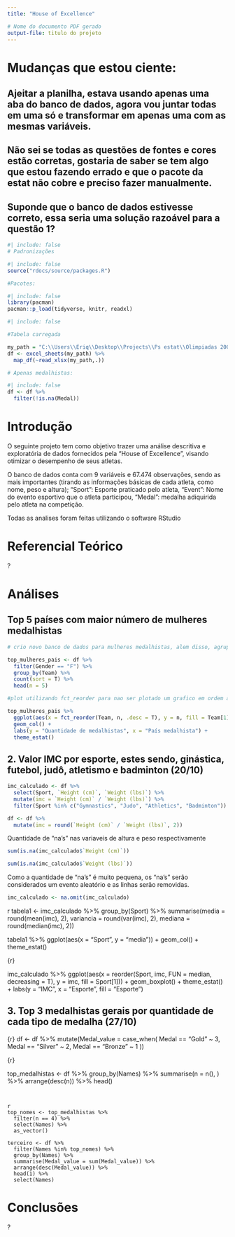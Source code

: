 ```yaml
---
title: "House of Excellence"

# Nome do documento PDF gerado
output-file: titulo do projeto
---
```


# Mudanças que estou ciente:

## Ajeitar a planilha, estava usando apenas uma aba do banco de dados, agora vou juntar todas em uma só e transformar em apenas uma com as mesmas variáveis.

## Não sei se todas as questões de fontes e cores estão corretas, gostaria de saber se tem algo que estou fazendo errado e que o pacote da estat não cobre e preciso fazer manualmente.

## Suponde que o banco de dados estivesse correto, essa seria uma solução razoável para a questão 1?





```r
#| include: false
# Padronizações
```



```r
#| include: false
source("rdocs/source/packages.R")
```




```r
#Pacotes:

#| include: false
library(pacman)
pacman::p_load(tidyverse, knitr, readxl)

```


```r
#| include: false

#Tabela carregada

my_path = "C:\\Users\\Eriq\\Desktop\\Projects\\Ps estat\\Olimpiadas 2000 - 2016.xlsx"
df <- excel_sheets(my_path) %>%
  map_df(~read_xlsx(my_path,.))
```





```r

# Apenas medalhistas:

#| include: false
df <- df %>%
  filter(!is.na(Medal))
```


# Introdução

  O seguinte projeto tem como objetivo trazer uma análise descritiva e exploratória de dados fornecidos pela "House of Excellence", visando otimizar o desempenho de seus atletas.
  
  O banco de dados conta com 9 variáveis e  67.474 observações, sendo as mais importantes (tirando as informações básicas de cada atleta, como nome, peso e altura); "Sport": Esporte praticado pelo atleta, "Event": Nome do evento esportivo que o atleta participou, "Medal": medalha adiquirida pelo atleta na competição.
  
  Todas as analises foram feitas utilizando o software RStudio
  


# Referencial Teórico

?

# Análises

## Top 5 países com maior número de mulheres medalhistas


```r

# crio novo banco de dados para mulheres medalhistas, alem disso, agrupo por equipes e faco a frequencia para cada um de forma ordenada e ficando apenas os 5 primeiros.

top_mulheres_pais <- df %>% 
  filter(Gender == "F") %>% 
  group_by(Team) %>%
  count(sort = T) %>%
  head(n = 5) 

#plot utilizando fct_reorder para nao ser plotado um grafico em ordem alfabetica no lugar de ordenado por mais medalhas.

top_mulheres_pais %>%
  ggplot(aes(x = fct_reorder(Team, n, .desc = T), y = n, fill = Team[1])) +
  geom_col() +
  labs(y = "Quantidade de medalhistas", x = "País medalhista") +
  theme_estat()

```






## 2. Valor IMC por esporte, estes sendo, ginástica, futebol, judô, atletismo e badminton (20/10)

```r

imc_calculado <- df %>%
  select(Sport, `Height (cm)`, `Weight (lbs)`) %>%
  mutate(imc = `Height (cm)` / `Weight (lbs)`) %>%
  filter(Sport %in% c("Gymnastics", "Judo", "Athletics", "Badminton"))

df <- df %>%
  mutate(imc = round(`Height (cm)` / `Weight (lbs)`, 2))

```

Quantidade de "na's" nas variaveis de altura e peso respectivamente

```r

sum(is.na(imc_calculado$`Height (cm)`))
```

```r

sum(is.na(imc_calculado$`Weight (lbs)`))
```

Como a quantidade de "na's" é muito pequena, os "na's" serão considerados um evento aleatório e as linhas serão removidas.

```r
imc_calculado <- na.omit(imc_calculado)
```

{r}

tabela1 <- imc_calculado %>%
  group_by(Sport) %>%
  summarise(media = round(mean(imc), 2), variancia = round(var(imc), 2), mediana = round(median(imc), 2))

tabela1 %>%
  ggplot(aes(x = "Sport", y = "media")) +
  geom_col() +
  theme_estat()



{r}

imc_calculado %>%
  ggplot(aes(x = reorder(Sport, imc, FUN = median, decreasing = T), y = imc, fill = Sport[1])) +
  geom_boxplot() +
  theme_estat() +
  labs(y = "IMC", x = "Esporte", fill = "Esporte")
  


## 3. Top 3 medalhistas gerais por quantidade de cada tipo de medalha (27/10)


{r}
df <- df %>%
  mutate(Medal_value = case_when(
    Medal == "Gold" ~ 3,
    Medal == "Silver" ~ 2,
    Medal == "Bronze" ~ 1
  ))





{r}

top_medalhistas <- df %>%
  group_by(Names) %>%
  summarise(n = n(), ) %>%
  arrange(desc(n)) %>%
  head()


```


{r}

top_nomes <- top_medalhistas %>%
  filter(n == 4) %>%
  select(Names) %>%
  as_vector()

terceiro <- df %>%
  filter(Names %in% top_nomes) %>%
  group_by(Names) %>%
  summarise(Medal_value = sum(Medal_value)) %>%
  arrange(desc(Medal_value)) %>%
  head(1) %>%
  select(Names) 

```





# Conclusões

?
